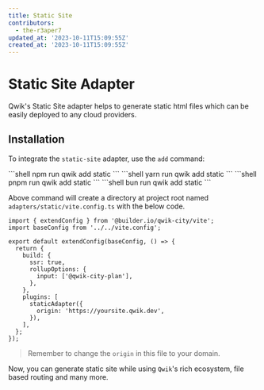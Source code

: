 ```yaml
---
title: Static Site
contributors:
  - the-r3aper7
updated_at: '2023-10-11T15:09:55Z'
created_at: '2023-10-11T15:09:55Z'
---
```



# Static Site Adapter

Qwik's Static Site adapter helps to generate static html files which can be easily deployed to any cloud providers.

## Installation

To integrate the `static-site` adapter, use the `add` command:

<PackageManagerTabs>
  <span q:slot="npm">
```shell
npm run qwik add static
```
  </span>
  <span q:slot="yarn">
```shell
yarn run qwik add static
```
  </span>
  <span q:slot="pnpm">
```shell
pnpm run qwik add static
```
  </span>
  <span q:slot="bun">
```shell
bun run qwik add static
```
  </span>
</PackageManagerTabs>

Above command will create a directory at project root named `adapters/static/vite.config.ts` with the below code.

```tsx file="apdaters/static/vite.config.ts"
import { extendConfig } from '@builder.io/qwik-city/vite';
import baseConfig from '../../vite.config';

export default extendConfig(baseConfig, () => {
  return {
    build: {
      ssr: true,
      rollupOptions: {
        input: ['@qwik-city-plan'],
      },
    },
    plugins: [
      staticAdapter({
        origin: 'https://yoursite.qwik.dev',
      }),
    ],
  };
});
```

> Remember to change the `origin` in this file to your domain.

Now, you can generate static site while using `Qwik`'s rich ecosystem, file based routing and many more.
